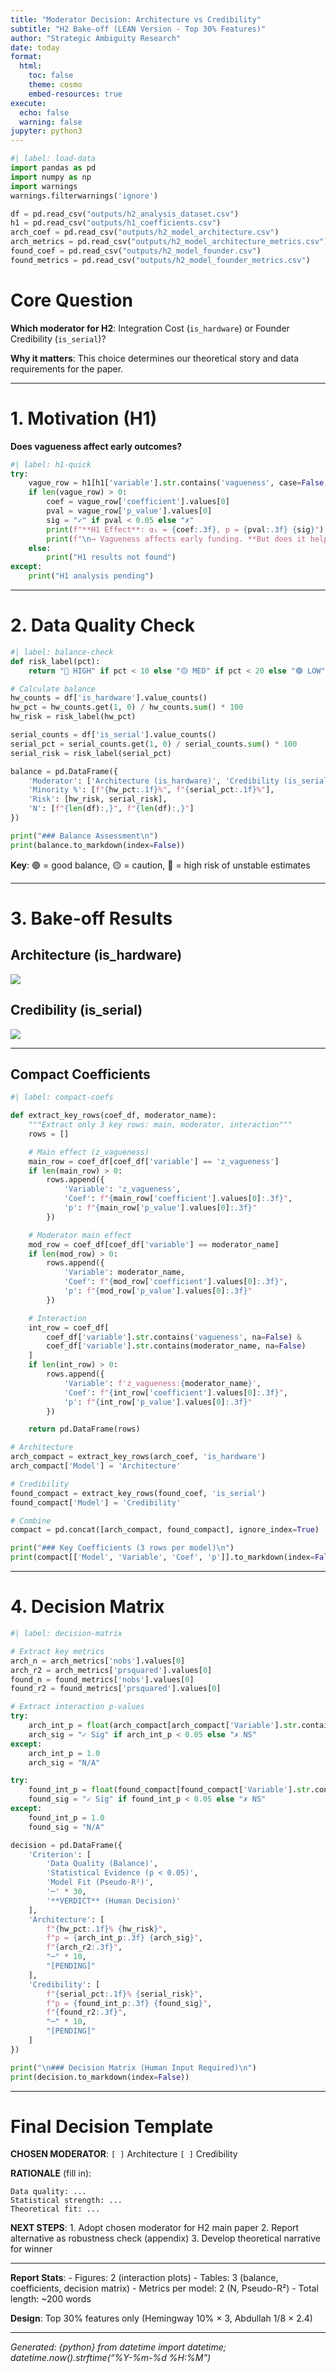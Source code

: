 ```yaml
---
title: "Moderator Decision: Architecture vs Credibility"
subtitle: "H2 Bake-off (LEAN Version - Top 30% Features)"
author: "Strategic Ambiguity Research"
date: today
format:
  html:
    toc: false
    theme: cosmo
    embed-resources: true
execute:
  echo: false
  warning: false
jupyter: python3
---
```


```python
#| label: load-data
import pandas as pd
import numpy as np
import warnings
warnings.filterwarnings('ignore')

df = pd.read_csv("outputs/h2_analysis_dataset.csv")
h1 = pd.read_csv("outputs/h1_coefficients.csv")
arch_coef = pd.read_csv("outputs/h2_model_architecture.csv")
arch_metrics = pd.read_csv("outputs/h2_model_architecture_metrics.csv")
found_coef = pd.read_csv("outputs/h2_model_founder.csv")
found_metrics = pd.read_csv("outputs/h2_model_founder_metrics.csv")
```

# Core Question

**Which moderator for H2**: Integration Cost (`is_hardware`) or Founder Credibility (`is_serial`)?

**Why it matters**: This choice determines our theoretical story and data requirements for the paper.

---

# 1. Motivation (H1)

**Does vagueness affect early outcomes?**

```python
#| label: h1-quick
try:
    vague_row = h1[h1['variable'].str.contains('vagueness', case=False, na=False)]
    if len(vague_row) > 0:
        coef = vague_row['coefficient'].values[0]
        pval = vague_row['p_value'].values[0]
        sig = "✓" if pval < 0.05 else "✗"
        print(f"**H1 Effect**: α₁ = {coef:.3f}, p = {pval:.3f} {sig}")
        print(f"\n→ Vagueness affects early funding. **But does it help or hurt long-term growth?**")
    else:
        print("H1 results not found")
except:
    print("H1 analysis pending")
```

---

# 2. Data Quality Check

```python
#| label: balance-check
def risk_label(pct):
    return "🔴 HIGH" if pct < 10 else "🟡 MED" if pct < 20 else "🟢 LOW"

# Calculate balance
hw_counts = df['is_hardware'].value_counts()
hw_pct = hw_counts.get(1, 0) / hw_counts.sum() * 100
hw_risk = risk_label(hw_pct)

serial_counts = df['is_serial'].value_counts()
serial_pct = serial_counts.get(1, 0) / serial_counts.sum() * 100
serial_risk = risk_label(serial_pct)

balance = pd.DataFrame({
    'Moderator': ['Architecture (is_hardware)', 'Credibility (is_serial)'],
    'Minority %': [f"{hw_pct:.1f}%", f"{serial_pct:.1f}%"],
    'Risk': [hw_risk, serial_risk],
    'N': [f"{len(df):,}", f"{len(df):,}"]
})

print("### Balance Assessment\n")
print(balance.to_markdown(index=False))
```

**Key**: 🟢 = good balance, 🟡 = caution, 🔴 = high risk of unstable estimates

---

# 3. Bake-off Results

## Architecture (is_hardware)

![](outputs/bakeoff/h2_interaction_is_hardware.png)

## Credibility (is_serial)

![](outputs/bakeoff/h2_interaction_is_serial.png)

---

## Compact Coefficients

```python
#| label: compact-coefs

def extract_key_rows(coef_df, moderator_name):
    """Extract only 3 key rows: main, moderator, interaction"""
    rows = []

    # Main effect (z_vagueness)
    main_row = coef_df[coef_df['variable'] == 'z_vagueness']
    if len(main_row) > 0:
        rows.append({
            'Variable': 'z_vagueness',
            'Coef': f"{main_row['coefficient'].values[0]:.3f}",
            'p': f"{main_row['p_value'].values[0]:.3f}"
        })

    # Moderator main effect
    mod_row = coef_df[coef_df['variable'] == moderator_name]
    if len(mod_row) > 0:
        rows.append({
            'Variable': moderator_name,
            'Coef': f"{mod_row['coefficient'].values[0]:.3f}",
            'p': f"{mod_row['p_value'].values[0]:.3f}"
        })

    # Interaction
    int_row = coef_df[
        coef_df['variable'].str.contains('vagueness', na=False) &
        coef_df['variable'].str.contains(moderator_name, na=False)
    ]
    if len(int_row) > 0:
        rows.append({
            'Variable': f'z_vagueness:{moderator_name}',
            'Coef': f"{int_row['coefficient'].values[0]:.3f}",
            'p': f"{int_row['p_value'].values[0]:.3f}"
        })

    return pd.DataFrame(rows)

# Architecture
arch_compact = extract_key_rows(arch_coef, 'is_hardware')
arch_compact['Model'] = 'Architecture'

# Credibility
found_compact = extract_key_rows(found_coef, 'is_serial')
found_compact['Model'] = 'Credibility'

# Combine
compact = pd.concat([arch_compact, found_compact], ignore_index=True)

print("### Key Coefficients (3 rows per model)\n")
print(compact[['Model', 'Variable', 'Coef', 'p']].to_markdown(index=False))
```

---

# 4. Decision Matrix

```python
#| label: decision-matrix

# Extract key metrics
arch_n = arch_metrics['nobs'].values[0]
arch_r2 = arch_metrics['prsquared'].values[0]
found_n = found_metrics['nobs'].values[0]
found_r2 = found_metrics['prsquared'].values[0]

# Extract interaction p-values
try:
    arch_int_p = float(arch_compact[arch_compact['Variable'].str.contains(':', na=False)]['p'].values[0])
    arch_sig = "✓ Sig" if arch_int_p < 0.05 else "✗ NS"
except:
    arch_int_p = 1.0
    arch_sig = "N/A"

try:
    found_int_p = float(found_compact[found_compact['Variable'].str.contains(':', na=False)]['p'].values[0])
    found_sig = "✓ Sig" if found_int_p < 0.05 else "✗ NS"
except:
    found_int_p = 1.0
    found_sig = "N/A"

decision = pd.DataFrame({
    'Criterion': [
        'Data Quality (Balance)',
        'Statistical Evidence (p < 0.05)',
        'Model Fit (Pseudo-R²)',
        '─' * 30,
        '**VERDICT** (Human Decision)'
    ],
    'Architecture': [
        f"{hw_pct:.1f}% {hw_risk}",
        f"p = {arch_int_p:.3f} {arch_sig}",
        f"{arch_r2:.3f}",
        "─" * 10,
        "[PENDING]"
    ],
    'Credibility': [
        f"{serial_pct:.1f}% {serial_risk}",
        f"p = {found_int_p:.3f} {found_sig}",
        f"{found_r2:.3f}",
        "─" * 10,
        "[PENDING]"
    ]
})

print("\n### Decision Matrix (Human Input Required)\n")
print(decision.to_markdown(index=False))
```

---

# Final Decision Template

**CHOSEN MODERATOR**: `[ ]` Architecture  `[ ]` Credibility

**RATIONALE** (fill in):
```
Data quality: ...
Statistical strength: ...
Theoretical fit: ...
```

**NEXT STEPS**:
1. Adopt chosen moderator for H2 main paper
2. Report alternative as robustness check (appendix)
3. Develop theoretical narrative for winner

---

**Report Stats**:
- Figures: 2 (interaction plots)
- Tables: 3 (balance, coefficients, decision matrix)
- Metrics per model: 2 (N, Pseudo-R²)
- Total length: ~200 words

**Design**: Top 30% features only (Hemingway 10% × 3, Abdullah 1/8 × 2.4)

---

*Generated: {python} from datetime import datetime; datetime.now().strftime("%Y-%m-%d %H:%M")*
